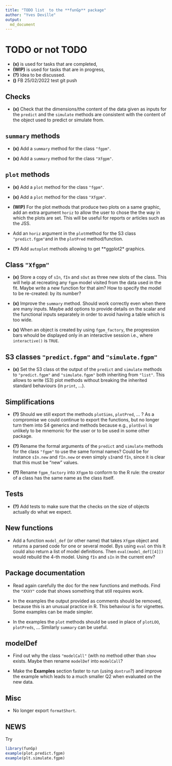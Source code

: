 ```yaml
---
title: "TODO list  to the **funGp** package"
author: "Yves Deville"
output:
  md_document
---
```

		
# TODO or not TODO		
		
- **(x)** is used for tasks that are completed, 
- **(WIP)** is used for tasks that are in progress,
- **(?)** Idea to be discussed.		
- **()** FB 25/02/2022 test git push
		
## Checks

- **(x)** Check that the dimensions/the content of the data given as
  inputs for the `predict` and the `simulate` methods are consistent
  with the content of the object used to predict or simulate from.
		
## `summary` methods

- **(x)** Add a `summary` method for the class `"fgpm"`.

- **(x)** Add a `summary` method for the class `"Xfgpm"`.

## `plot` methods

- **(x)** Add a `plot` method for the class `"fgpm"`.

- **(x)** Add a `plot` method for the class `"Xfgpm"`.

- **(WIP)** For the plot methods that produce two plots on a same graphic, add
  an extra argument `horiz` to allow the user to chose the the way in
  which the plots are set. This will be useful for reports or articles
  such as the JSS.
  
- Add an `horiz` argument in the `plot`method for the S3 class
  `"predict.fgpm"`and in the  `plotPred` method/function.

- **(?)** Add `autoplot` methods allowing to get **ggplot2* graphics.

## Class `"Xfgpm"`

- **(x)** Store a copy of `sIn`, `fIn` and `sOut` as three new slots of
  the class.  This will help at recreating any `fgpm` model visited
  from the data used in the fit. Maybe write a new function for that
  aim?  How to specify the model to be re-created: by its number?

- **(x)** Improve the `summary` method. Should work correctly even
  when there are many inputs. Maybe add options to provide details on
  the scalar and the functional inputs separately in order to avoid
  having a table which is too wide.

- **(x)** When an object is created by using `fgpm_factory`, the
  progression bars whould be displayed only in an interactive session
  i.e., where `interactive()` is `TRUE`.


## S3 classes `"predict.fgpm"` and `"simulate.fgpm"`

- **(x)** Set the S3 class ot the output of the `predict` and
  `simulate` methods to `"predict.fgpm"` and `"simulate.fgpm"` both
  inheriting from `"list"`. This allows to write (S3) plot methods
  without breaking the inherited standard behaviours (in `print`,
  ...).

## Simplifications

- **(?)** Should we still export the methods `plotSims`, `plotPred`,
  ... ? As a compromise we could continue to export the functions, but
  no longer turn them into S4 generics and methods because e.g.,
  `plotEvol` is unlikely to be mnemonic for the user or to be used in
  some other package.

- **(?)** Rename the formal arguments of the `predict` and `simulate`
  methods for the class `"fgpm"` to use the same formal names? Could
  be for instance `sIn.new` and `fIn.new` or even simply `sIn`and
  `fIn`, since it is clear that this must be "new" values.
  
- **(?)** Rename `fgpm_factory` into `Xfgpm` to conform to the R rule:
  the creator of a class has the same name as the class itself.

## Tests

- **(?)** Add tests to make sure that the checks on the size of
  objects actually do what we expect.
  
## New functions

- Add a function `model_def` (or other name) that takes `Xfgpm` object
  and returns a parsed code for one or several model. Bys using `eval`
  on this It could also return a list of model definitions. Then
  `eval(model_def[[4]])` would rebuild the 4-th model. Using `fIn` and
  `sIn` in the current env?

## Package documentation

- Read again carefully the doc for the new functions and methods. Find
  the `"XXXY"` code that shows something that still requires work.

- In the examples the output provided as comments should be removed,
  because this is an unusual practice in R. This behaviour is for
  vignettes. Some examples can be made simpler.
  
- In the examples the `plot` methods should be used in place of 
`plotLOO`,  `plotPreds`, ... Similarly `summary` can be useful. 

## modelDef
 
- Find out why the class `"modelCall"` (with no method other than
`show` exists. Maybe then rename `modelDef` into `modelCall`?

- Make the **Examples** section faster to run (using `dontrun`?)  and
improve the example which leads to a much smaller Q2 when evaluated on
the new data.


## Misc

- No longer export `formatShort`.

## NEWS

Try

```r
library(funGp)
example(plot.predict.fgpm)
example(plt.simulate.fgpm)
```
